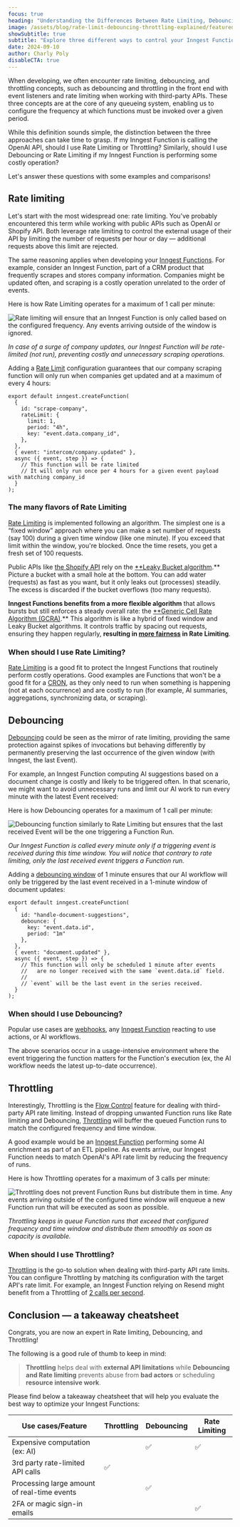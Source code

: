 ```yaml
---
focus: true
heading: "Understanding the Differences Between Rate Limiting, Debouncing, and Throttling"
image: /assets/blog/rate-limit-debouncing-throttling-explained/featured-image.png
showSubtitle: true
subtitle: "Explore three different ways to control your Inngest Function's runs."
date: 2024-09-10
author: Charly Poly
disableCTA: true
---
```


When developing, we often encounter rate limiting, debouncing, and throttling concepts, such as debouncing and throttling in the front end with event listeners and rate limiting when working with third-party APIs. These three concepts are at the core of any queueing system, enabling us to configure the frequency at which functions must be invoked over a given period.

While this definition sounds simple, the distinction between the three approaches can take time to grasp. If my Inngest Function is calling the OpenAI API, should I use Rate Limiting or Throttling? Similarly, should I use Debouncing or Rate Limiting if my Inngest Function is performing some costly operation?

Let's answer these questions with some examples and comparisons!

## Rate limiting

Let's start with the most widespread one: rate limiting. You've probably encountered this term while working with public APIs such as OpenAI or Shopify API. Both leverage rate limiting to control the external usage of their API by limiting the number of requests per hour or day — additional requests above this limit are rejected.

The same reasoning applies when developing your [Inngest Functions](https://www.inngest.com/docs/features/inngest-functions). For example, consider an Inngest Function, part of a CRM product that frequently scrapes and stores company information. Companies might be updated often, and scraping is a costly operation unrelated to the order of events.

Here is how Rate Limiting operates for a maximum of 1 call per minute:

![Rate limiting will ensure that an Inngest Function is only called based on the configured frequency. Any events arriving outside of the window is ignored.](/assets/blog/rate-limit-debouncing-throttling-explained/rate-limiting.jpg)

*In case of a surge of company updates, our Inngest Function will be rate-limited (not run), preventing costly and unnecessary scraping operations.*

Adding a [Rate Limit](https://www.inngest.com/docs/guides/rate-limiting) configuration guarantees that our company scraping function will only run when companies get updated and at a maximum of every 4 hours:

```tsx
export default inngest.createFunction(
  {
    id: "scrape-company",
    rateLimit: {
      limit: 1,
      period: "4h",
      key: "event.data.company_id",
    },
  },
  { event: "intercom/company.updated" },
  async ({ event, step }) => {
    // This function will be rate limited
    // It will only run once per 4 hours for a given event payload with matching company_id
  }
);

```

### The many flavors of Rate Limiting

[Rate Limiting](https://www.inngest.com/docs/guides/rate-limiting) is implemented following an algorithm. The simplest one is a “fixed window” approach where you can make a set number of requests (say 100) during a given time window (like one minute). If you exceed that limit within the window, you're blocked. Once the time resets, you get a fresh set of 100 requests.

Public APIs like [the Shopify API](https://shopify.dev/docs/api/usage/rate-limits#the-leaky-bucket-algorithm) rely on the [**Leaky Bucket algorithm](https://en.wikipedia.org/wiki/Leaky_bucket).** Picture a bucket with a small hole at the bottom. You can add water (requests) as fast as you want, but it only leaks out (processes) steadily. The excess is discarded if the bucket overflows (too many requests).

**Inngest Functions benefits from a more flexible algorithm** that allows bursts but still enforces a steady overall rate: the [**Generic Cell Rate Algorithm (GCRA)](https://www.inngest.com/docs/guides/rate-limiting#how-rate-limiting-works).** This algorithm is like a hybrid of fixed window and Leaky Bucket algorithms. It controls traffic by spacing out requests, ensuring they happen regularly, **resulting in [more fairness](https://www.inngest.com/blog/fixing-multi-tenant-queueing-concurrency-problems) in Rate Limiting**.

### When should I use Rate Limiting?

[Rate Limiting](https://www.inngest.com/docs/guides/rate-limiting) is a good fit to protect the Inngest Functions that routinely perform costly operations. Good examples are Functions that won't be a good fit for a [CRON](https://www.inngest.com/docs/guides/scheduled-functions), as they only need to run when something is happening (not at each occurrence) and are costly to run (for example, AI summaries, aggregations, synchronizing data, or scraping). 

## Debouncing

[Debouncing](https://www.inngest.com/docs/guides/debounce) could be seen as the mirror of rate limiting, providing the same protection against spikes of invocations but behaving differently by permanently preserving the last occurrence of the given window (with Inngest, the last Event).

For example, an Inngest Function computing AI suggestions based on a document change is costly and likely to be triggered often. In that scenario, we might want to avoid unnecessary runs and limit our AI work to run every minute with the latest Event received:

Here is how Debouncing operates for a maximum of 1 call per minute:

![Debouncing function similarly to Rate Limiting but ensures that the last received Event will be the one triggering a Function Run.](/assets/blog/rate-limit-debouncing-throttling-explained/debouncing.jpg)

*Our Inngest Function is called every minute only if a triggering event is received during this time window. You will notice that contrary to rate limiting, only the last received event triggers a Function run.*

Adding a [debouncing window](https://www.inngest.com/docs/guides/debounce) of 1 minute ensures that our AI workflow will only be triggered by the last event received in a 1-minute window of document updates:

```tsx
export default inngest.createFunction(
  {
    id: "handle-document-suggestions",
    debounce: {
      key: "event.data.id",
      period: "1m"
    },
  },
  { event: "document.updated" },
  async ({ event, step }) => {
    // This function will only be scheduled 1 minute after events
    //   are no longer received with the same `event.data.id` field.
    //
    // `event` will be the last event in the series received.
  }
);

```

### When should I use Debouncing?

Popular use cases are [webhooks](https://www.inngest.com/docs/platform/webhooks), any [Inngest Function](https://www.inngest.com/docs/features/inngest-functions) reacting to use actions, or AI workflows.

The above scenarios occur in a usage-intensive environment where the event triggering the function matters for the Function's execution (ex, the AI workflow needs the latest up-to-date occurrence).

## Throttling

Interestingly, Throttling is the [Flow Control](https://www.inngest.com/docs/guides/flow-control) feature for dealing with third-party API rate limiting. Instead of dropping unwanted Function runs like Rate limiting and Debouncing, [Throttling](https://www.inngest.com/docs/guides/throttling) will buffer the queued Function runs to match the configured frequency and time window.

A good example would be an [Inngest Function](https://www.inngest.com/docs/features/inngest-functions) performing some AI enrichment as part of an ETL pipeline. As events arrive, our Inngest Function needs to match OpenAI's API rate limit by reducing the frequency of runs.

Here is how Throttling operates for a maximum of 3 calls per minute:

![Throttling does not prevent Function Runs but distribute them in time. Any events arriving outside of the configured time window will enqueue a new Function run that will be executed as soon as possible.](/assets/blog/rate-limit-debouncing-throttling-explained/throttling.jpg)

_Throttling keeps in queue Function runs that exceed that configured frequency and time window and distribute them smoothly as soon as capacity is available._

### When should I use Throttling?

[Throttling](https://www.inngest.com/docs/guides/throttling) is the go-to solution when dealing with third-party API rate limits. You can configure Throttling by matching its configuration with the target API's rate limit. For example, an Inngest Function relying on Resend might benefit from a Throttling of [2 calls per second](https://resend.com/docs/api-reference/introduction#rate-limit).

## Conclusion — a takeaway cheatsheet

Congrats, you are now an expert in Rate limiting, Debouncing, and Throttling!

The following is a good rule of thumb to keep in mind:

> **Throttling** helps deal with **external API limitations** while **Debouncing and Rate limiting** prevents abuse from **bad actors** or scheduling **resource intensive work**.
> 

Please find below a takeaway cheatsheet that will help you evaluate the best way to optimize your Inngest Functions:

| Use cases/Feature | Throttling | Debouncing | Rate Limiting |
| --- | --- | --- | --- |
| Expensive computation (ex: AI) |  | ✅ | ✅ |
| 3rd party rate-limited API calls | ✅ |  |  |
| Processing large amount of real-time events |  | ✅ |  |
| 2FA or magic sign-in emails |  |  | ✅ |